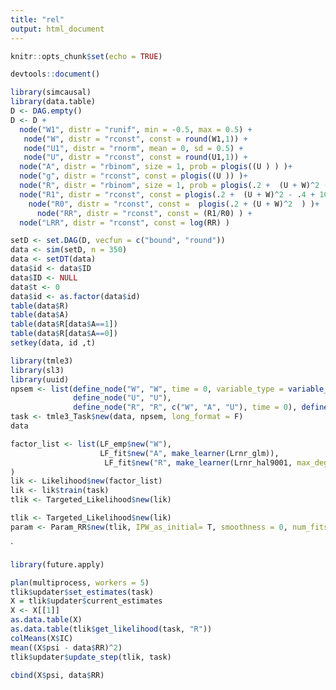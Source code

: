 ```yaml
---
title: "rel"
output: html_document
---
```


```r
knitr::opts_chunk$set(echo = TRUE)

```

```r

devtools::document()
```

```r
library(simcausal)
library(data.table)
D <- DAG.empty()
D <- D +
  node("W1", distr = "runif", min = -0.5, max = 0.5) +
   node("W", distr = "rconst", const = round(W1,1)) +
   node("U1", distr = "rnorm", mean = 0, sd = 0.5) +
   node("U", distr = "rconst", const = round(U1,1)) +
  node("A", distr = "rbinom", size = 1, prob = plogis((U ) ) )+
  node("g", distr = "rconst", const = plogis((U )) )+
  node("R", distr = "rbinom", size = 1, prob = plogis(.2 +  (U + W)^2 - .4*A + 10*A*W ) )+
  node("R1", distr = "rconst", const = plogis(.2 +  (U + W)^2 - .4 + 10*W ) )+
    node("R0", distr = "rconst", const =  plogis(.2 + (U + W)^2  ) )+
      node("RR", distr = "rconst", const = (R1/R0) ) +
  node("LRR", distr = "rconst", const = log(RR) ) 

setD <- set.DAG(D, vecfun = c("bound", "round"))
data <- sim(setD, n = 350)
data <- setDT(data)
data$id <- data$ID
data$ID <- NULL
data$t <- 0
data$id <- as.factor(data$id)
table(data$R)
table(data$A)
table(data$R[data$A==1])
table(data$R[data$A==0])
setkey(data, id ,t)

library(tmle3)
library(sl3)
library(uuid)
npsem <- list(define_node("W", "W", time = 0, variable_type = variable_type("continuous")), define_node("A", "A", c("U"), time = 0), 
              define_node("U", "U"),
              define_node("R", "R", c("W", "A", "U"), time = 0), define_node("RR", "R", c("W", "U"), time = 0))
task <- tmle3_Task$new(data, npsem, long_format = F)
data
```

```r
factor_list <- list(LF_emp$new("W"), 
                    LF_fit$new("A", make_learner(Lrnr_glm)),
                     LF_fit$new("R", make_learner(Lrnr_hal9001, max_degree = 2), type = "mean")
)
lik <- Likelihood$new(factor_list)
lik <- lik$train(task)
tlik <- Targeted_Likelihood$new(lik)
```



```r
tlik <- Targeted_Likelihood$new(lik)
param <- Param_RR$new(tlik, IPW_as_initial= T, smoothness = 0, num_fits = 5)

```



`



```r
library(future.apply)

plan(multiprocess, workers = 5)
tlik$updater$set_estimates(task)
X = tlik$updater$current_estimates
X <- X[[1]]
as.data.table(X)
as.data.table(tlik$get_likelihood(task, "R"))
colMeans(X$IC)
mean((X$psi - data$RR)^2)
tlik$updater$update_step(tlik, task)
```


```r

cbind(X$psi, data$RR)
```
